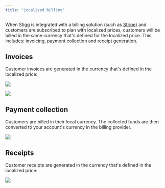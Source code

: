 ```yaml
---
title: "Localized billing"
---
```


When Stigg is integrated with a billing solution (such as [Stripe](/stripe)) and customers are subscribed to plan with localized prices, customers will be billed in the same currency that's defined for the localized price. This includes: invoicing, payment collection and receipt generation.

## Invoices

Customer invoices are generated in the currency that's defined in the localized price:

![](/images/d126e3d-Screenshot_2023-03-30_at_0.17.25.png)

![](/images/eddf35e-Screenshot_2023-03-30_at_0.18.06.png)

## Payment collection

Customers are billed in their local currency. The collected funds are then converted to your account's currency in the billing provider.

![](/images/5d28f38-Screenshot_2023-03-30_at_0.19.53.png)

## Receipts

Customer receipts are generated in the currency that's defined in the localized price:

![](/images/ff2378d-Screenshot_2023-03-30_at_0.18.21.png)
